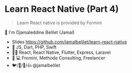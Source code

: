 # Learn React Native (Part 4)

> Learn React native is provided by Formini

👋 I'm Djamaleddine Belilet (Jamal)

- Slides https://github.com/jamalbelilet/learn-react-native
- 🏡 JS, Dart, PHP, Swift
- 👨‍💻 React, React Native, Flutter, Express, Laravel
- 👨 💻 Fromini, Methode Consulting, Freelancer
- 🐦/🐙/📸/👍 @jamalbelilet

